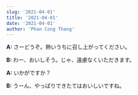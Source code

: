 ```yaml
---
slug: '2021-04-01'
title: '2021-04-01'
date: '2021-04-01'
author: 'Phan Cong Thang'
---
```


**A:** さーどうぞ。熱いうちに召し上がってください。

**B:** わー、おいしそう。じゃ、遠慮なくいただきます。

**A:** いかがですか？

**B:** うーん、やっぱりできたてはおいしいですね。
